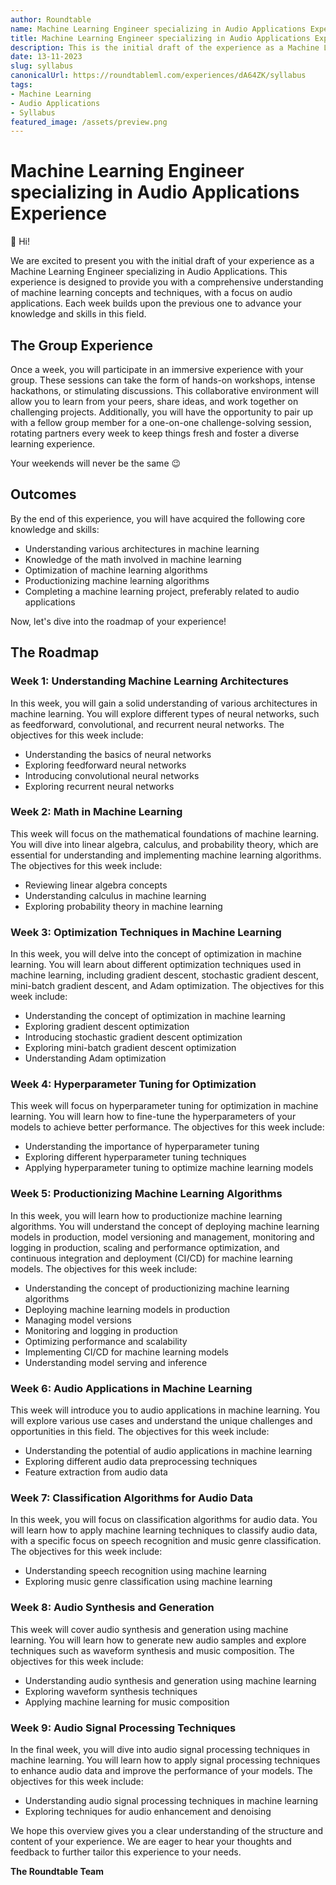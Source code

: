 ```yaml
---
author: Roundtable
name: Machine Learning Engineer specializing in Audio Applications Experience
title: Machine Learning Engineer specializing in Audio Applications Experience
description: This is the initial draft of the experience as a Machine Learning Engineer specializing in Audio Applications. It provides a comprehensive understanding of machine learning concepts and techniques, with a focus on audio applications. Each week builds upon the previous one to advance knowledge and skills in this field.
date: 13-11-2023
slug: syllabus
canonicalUrl: https://roundtableml.com/experiences/dA64ZK/syllabus
tags:
- Machine Learning
- Audio Applications
- Syllabus
featured_image: /assets/preview.png
---
```


# Machine Learning Engineer specializing in Audio Applications Experience

👋 Hi! 

We are excited to present you with the initial draft of your experience as a Machine Learning Engineer specializing in Audio Applications. This experience is designed to provide you with a comprehensive understanding of machine learning concepts and techniques, with a focus on audio applications. Each week builds upon the previous one to advance your knowledge and skills in this field.

## The Group Experience

Once a week, you will participate in an immersive experience with your group. These sessions can take the form of hands-on workshops, intense hackathons, or stimulating discussions. This collaborative environment will allow you to learn from your peers, share ideas, and work together on challenging projects. Additionally, you will have the opportunity to pair up with a fellow group member for a one-on-one challenge-solving session, rotating partners every week to keep things fresh and foster a diverse learning experience.

Your weekends will never be the same 😉

## Outcomes

By the end of this experience, you will have acquired the following core knowledge and skills:

- Understanding various architectures in machine learning
- Knowledge of the math involved in machine learning
- Optimization of machine learning algorithms
- Productionizing machine learning algorithms
- Completing a machine learning project, preferably related to audio applications

Now, let's dive into the roadmap of your experience!

## The Roadmap

### Week 1: Understanding Machine Learning Architectures

In this week, you will gain a solid understanding of various architectures in machine learning. You will explore different types of neural networks, such as feedforward, convolutional, and recurrent neural networks. The objectives for this week include:

- Understanding the basics of neural networks
- Exploring feedforward neural networks
- Introducing convolutional neural networks
- Exploring recurrent neural networks

### Week 2: Math in Machine Learning

This week will focus on the mathematical foundations of machine learning. You will dive into linear algebra, calculus, and probability theory, which are essential for understanding and implementing machine learning algorithms. The objectives for this week include:

- Reviewing linear algebra concepts
- Understanding calculus in machine learning
- Exploring probability theory in machine learning

### Week 3: Optimization Techniques in Machine Learning

In this week, you will delve into the concept of optimization in machine learning. You will learn about different optimization techniques used in machine learning, including gradient descent, stochastic gradient descent, mini-batch gradient descent, and Adam optimization. The objectives for this week include:

- Understanding the concept of optimization in machine learning
- Exploring gradient descent optimization
- Introducing stochastic gradient descent optimization
- Exploring mini-batch gradient descent optimization
- Understanding Adam optimization

### Week 4: Hyperparameter Tuning for Optimization

This week will focus on hyperparameter tuning for optimization in machine learning. You will learn how to fine-tune the hyperparameters of your models to achieve better performance. The objectives for this week include:

- Understanding the importance of hyperparameter tuning
- Exploring different hyperparameter tuning techniques
- Applying hyperparameter tuning to optimize machine learning models

### Week 5: Productionizing Machine Learning Algorithms

In this week, you will learn how to productionize machine learning algorithms. You will understand the concept of deploying machine learning models in production, model versioning and management, monitoring and logging in production, scaling and performance optimization, and continuous integration and deployment (CI/CD) for machine learning models. The objectives for this week include:

- Understanding the concept of productionizing machine learning algorithms
- Deploying machine learning models in production
- Managing model versions
- Monitoring and logging in production
- Optimizing performance and scalability
- Implementing CI/CD for machine learning models
- Understanding model serving and inference

### Week 6: Audio Applications in Machine Learning

This week will introduce you to audio applications in machine learning. You will explore various use cases and understand the unique challenges and opportunities in this field. The objectives for this week include:

- Understanding the potential of audio applications in machine learning
- Exploring different audio data preprocessing techniques
- Feature extraction from audio data

### Week 7: Classification Algorithms for Audio Data

In this week, you will focus on classification algorithms for audio data. You will learn how to apply machine learning techniques to classify audio data, with a specific focus on speech recognition and music genre classification. The objectives for this week include:

- Understanding speech recognition using machine learning
- Exploring music genre classification using machine learning

### Week 8: Audio Synthesis and Generation

This week will cover audio synthesis and generation using machine learning. You will learn how to generate new audio samples and explore techniques such as waveform synthesis and music composition. The objectives for this week include:

- Understanding audio synthesis and generation using machine learning
- Exploring waveform synthesis techniques
- Applying machine learning for music composition

### Week 9: Audio Signal Processing Techniques

In the final week, you will dive into audio signal processing techniques in machine learning. You will learn how to apply signal processing techniques to enhance audio data and improve the performance of your models. The objectives for this week include:

- Understanding audio signal processing techniques in machine learning
- Exploring techniques for audio enhancement and denoising

We hope this overview gives you a clear understanding of the structure and content of your experience. We are eager to hear your thoughts and feedback to further tailor this experience to your needs.

**The Roundtable Team**